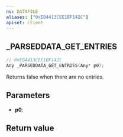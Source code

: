 ```yaml
---
ns: DATAFILE
aliases: ["0xED4413CEE1BF142C"]
apiset: client
---
```

## _PARSEDDATA_GET_ENTRIES

```c
// 0xED4413CEE1BF142C
Any _PARSEDDATA_GET_ENTRIES(Any* p0);
```

Returns false when there are no entries.

## Parameters
* **p0**:

## Return value
